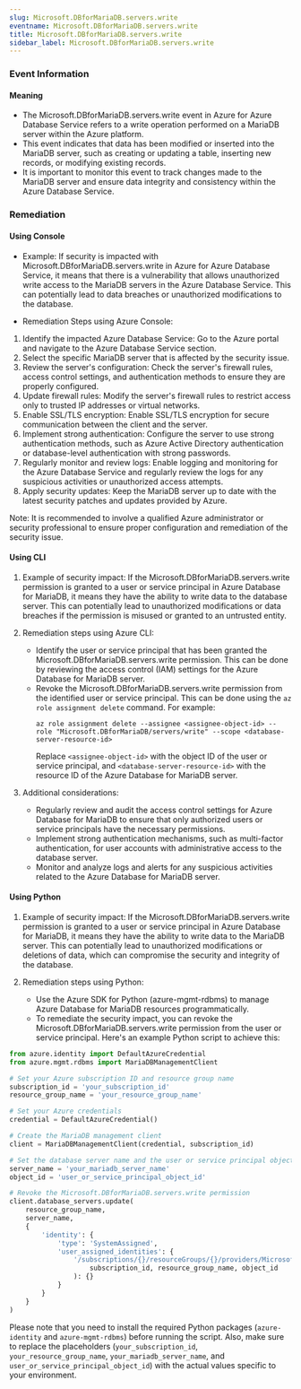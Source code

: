 ```yaml
--- 
slug: Microsoft.DBforMariaDB.servers.write
eventname: Microsoft.DBforMariaDB.servers.write
title: Microsoft.DBforMariaDB.servers.write
sidebar_label: Microsoft.DBforMariaDB.servers.write
---
```

                       
### Event Information

#### Meaning

- The Microsoft.DBforMariaDB.servers.write event in Azure for Azure Database Service refers to a write operation performed on a MariaDB server within the Azure platform.
- This event indicates that data has been modified or inserted into the MariaDB server, such as creating or updating a table, inserting new records, or modifying existing records.
- It is important to monitor this event to track changes made to the MariaDB server and ensure data integrity and consistency within the Azure Database Service.

### Remediation

#### Using Console

- Example: If security is impacted with Microsoft.DBforMariaDB.servers.write in Azure for Azure Database Service, it means that there is a vulnerability that allows unauthorized write access to the MariaDB servers in the Azure Database Service. This can potentially lead to data breaches or unauthorized modifications to the database.

- Remediation Steps using Azure Console:
1. Identify the impacted Azure Database Service: Go to the Azure portal and navigate to the Azure Database Service section.
2. Select the specific MariaDB server that is affected by the security issue.
3. Review the server's configuration: Check the server's firewall rules, access control settings, and authentication methods to ensure they are properly configured.
4. Update firewall rules: Modify the server's firewall rules to restrict access only to trusted IP addresses or virtual networks.
5. Enable SSL/TLS encryption: Enable SSL/TLS encryption for secure communication between the client and the server.
6. Implement strong authentication: Configure the server to use strong authentication methods, such as Azure Active Directory authentication or database-level authentication with strong passwords.
7. Regularly monitor and review logs: Enable logging and monitoring for the Azure Database Service and regularly review the logs for any suspicious activities or unauthorized access attempts.
8. Apply security updates: Keep the MariaDB server up to date with the latest security patches and updates provided by Azure.

Note: It is recommended to involve a qualified Azure administrator or security professional to ensure proper configuration and remediation of the security issue.

#### Using CLI

1. Example of security impact: If the Microsoft.DBforMariaDB.servers.write permission is granted to a user or service principal in Azure Database for MariaDB, it means they have the ability to write data to the database server. This can potentially lead to unauthorized modifications or data breaches if the permission is misused or granted to an untrusted entity.

2. Remediation steps using Azure CLI:
   - Identify the user or service principal that has been granted the Microsoft.DBforMariaDB.servers.write permission. This can be done by reviewing the access control (IAM) settings for the Azure Database for MariaDB server.
   - Revoke the Microsoft.DBforMariaDB.servers.write permission from the identified user or service principal. This can be done using the `az role assignment delete` command. For example:
     ```
     az role assignment delete --assignee <assignee-object-id> --role "Microsoft.DBforMariaDB/servers/write" --scope <database-server-resource-id>
     ```
     Replace `<assignee-object-id>` with the object ID of the user or service principal, and `<database-server-resource-id>` with the resource ID of the Azure Database for MariaDB server.

3. Additional considerations:
   - Regularly review and audit the access control settings for Azure Database for MariaDB to ensure that only authorized users or service principals have the necessary permissions.
   - Implement strong authentication mechanisms, such as multi-factor authentication, for user accounts with administrative access to the database server.
   - Monitor and analyze logs and alerts for any suspicious activities related to the Azure Database for MariaDB server.

#### Using Python

1. Example of security impact: If the Microsoft.DBforMariaDB.servers.write permission is granted to a user or service principal in Azure Database for MariaDB, it means they have the ability to write data to the MariaDB server. This can potentially lead to unauthorized modifications or deletions of data, which can compromise the security and integrity of the database.

2. Remediation steps using Python:
   - Use the Azure SDK for Python (azure-mgmt-rdbms) to manage Azure Database for MariaDB resources programmatically.
   - To remediate the security impact, you can revoke the Microsoft.DBforMariaDB.servers.write permission from the user or service principal. Here's an example Python script to achieve this:

```python
from azure.identity import DefaultAzureCredential
from azure.mgmt.rdbms import MariaDBManagementClient

# Set your Azure subscription ID and resource group name
subscription_id = 'your_subscription_id'
resource_group_name = 'your_resource_group_name'

# Set your Azure credentials
credential = DefaultAzureCredential()

# Create the MariaDB management client
client = MariaDBManagementClient(credential, subscription_id)

# Set the database server name and the user or service principal object ID
server_name = 'your_mariadb_server_name'
object_id = 'user_or_service_principal_object_id'

# Revoke the Microsoft.DBforMariaDB.servers.write permission
client.database_servers.update(
    resource_group_name,
    server_name,
    {
        'identity': {
            'type': 'SystemAssigned',
            'user_assigned_identities': {
                '/subscriptions/{}/resourceGroups/{}/providers/Microsoft.ManagedIdentity/userAssignedIdentities/{}'.format(
                    subscription_id, resource_group_name, object_id
                ): {}
            }
        }
    }
)
```

Please note that you need to install the required Python packages (`azure-identity` and `azure-mgmt-rdbms`) before running the script. Also, make sure to replace the placeholders (`your_subscription_id`, `your_resource_group_name`, `your_mariadb_server_name`, and `user_or_service_principal_object_id`) with the actual values specific to your environment.


 